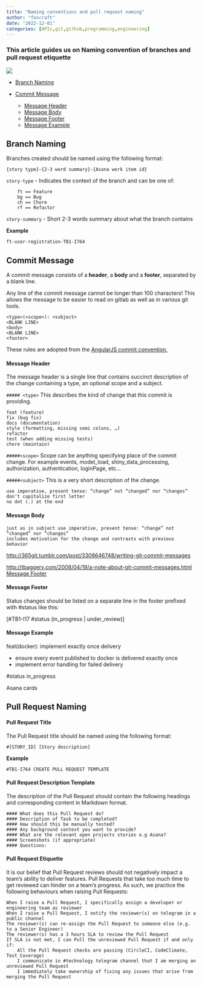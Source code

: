 ```yaml
---
title: "Naming conventions and pull request naming"
author: "foscraft"
date: "2022-12-01"
categories: [APIs,git,github,programming,engineering]
---
```



### This article guides us on Naming convention of branches and pull request etiquette

![](best.png)

- [Branch Naming](#branch-naming)

- [Commit Message](#commit-message)

  - [Message Header](#message-header)
  - [Message Body](#message-body)
  - [Message Footer](#message-footer)
  - [Message Example](#message-example)


## Branch Naming

Branches created should be named using the following format:

`{story type}-{2-3 word summary}-{Asana work item id}`

`story-type` - Indicates the context of the branch and can be one of:

```
    ft == Feature
    bg == Bug
    ch == Chore
    rf == Refactor
```

`story-summary` - Short 2-3 words summary about what the branch contains

**Example**

`ft-user-registration-TB1-I764`


## Commit Message

A commit message consists of a **header**, a **body** and a **footer**, separated by a blank line.

Any line of the commit message cannot be longer than 100 characters! This allows the message to be easier to read on gitlab as well as in various git tools.

```
<type>(<scope>): <subject>
<BLANK LINE>
<body>
<BLANK LINE>
<footer>
```

These rules are adopted from the [AngularJS commit convention.](https://docs.google.com/document/d/1QrDFcIiPjSLDn3EL15IJygNPiHORgU1_OOAqWjiDU5Y/edit)

#### Message Header

The message header is a single line that contains succinct description of the change containing a type, an optional scope and a subject.

`##### <type>` This describes the kind of change that this commit is providing.

    feat (feature)
    fix (bug fix)
    docs (documentation)
    style (formatting, missing semi colons, …)
    refactor
    test (when adding missing tests)
    chore (maintain)

`#####<scope>` Scope can be anything specifying place of the commit change. For example events, model_load, shiny_data_processing, authorization, authentication, loginPage, etc...

`#####<subject>` This is a very short description of the change.

    use imperative, present tense: “change” not “changed” nor “changes”
    don’t capitalize first letter
    no dot (.) at the end

#### Message Body

    just as in subject use imperative, present tense: “change” not “changed” nor “changes”
    includes motivation for the change and contrasts with previous behavior

[http://365git.tumblr.com/post/3308646748/writing-git-commit-messages](http://365git.tumblr.com/post/3308646748/writing-git-commit-messages)

[http://tbaggery.com/2008/04/19/a-note-about-git-commit-messages.html
Message Footer](http://tbaggery.com/2008/04/19/a-note-about-git-commit-messages.html)

#### Message Footer

Status changes should be listed on a separate line in the footer prefixed with #status <status-name> like this:

[#TB1-I17 #status (in_progress | under_review)]

#### Message Example

feat(docker): implement exactly once delivery

- ensure every event published to docker is delivered exactly once
- implement error handling for failed delivery

#status in_progress

Asana cards


## Pull Request Naming

#### Pull Request Title

The Pull Request title should be named using the following format:

`#[STORY_ID] [Story description]`

**Example**

`#TB1-I764 CREATE PULL REQUEST TEMPLATE`

#### Pull Request Description Template

The description of the Pull Request should contain the following headings and corresponding content in Markdown format.

```
#### What does this Pull Request do?
#### Description of Task to be completed?
#### How should this be manually tested?
#### Any background context you want to provide?
#### What are the relevant open projects stories e.g Asana?
#### Screenshots (if appropriate)
#### Questions:
```



#### Pull Request Etiquette

It is our belief that Pull Request reviews should not negatively impact a team’s ability to deliver features. Pull Requests that take too much time to get reviewed can hinder on a team’s progress. As such, we practice the following behaviours when raising Pull Requests:

    When I raise a Pull Request, I specifically assign a developer or engineering team as reviewer
    When I raise a Pull Request, I notify the reviewer(s) on telegram in a public channel
    The reviewer(s) can re-assign the Pull Request to someone else (e.g. to a Senior Engineer)
    The reviewer(s) has a 3 hours SLA to review the Pull Request
    If SLA is not met, I can Pull the unreviewed Pull Request if and only if:
        All the Pull Request checks are passing (CircleCI, CodeClimate, Test Coverage)
        I communicate in #technology telegram channel that I am merging an unreviewed Pull Request
        I immediately take ownership of fixing any issues that arise from merging the Pull Request